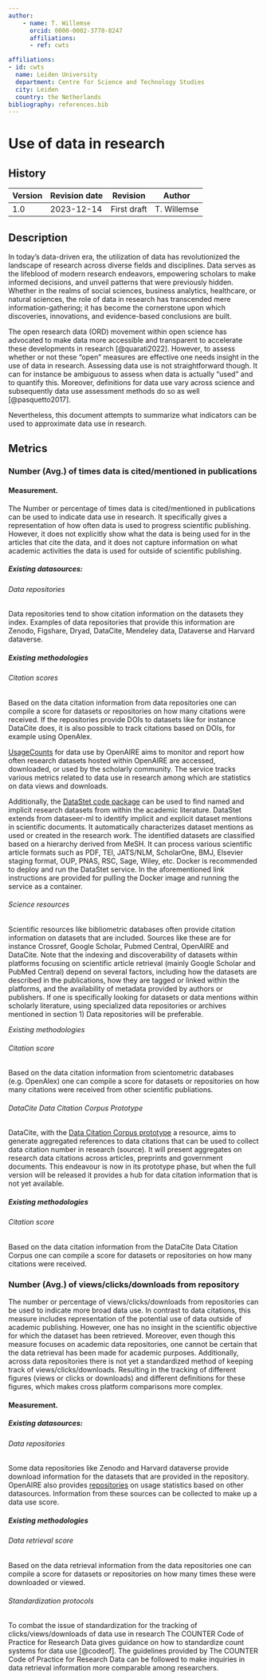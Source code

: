 ```yaml
---
author:
    - name: T. Willemse
      orcid: 0000-0002-3778-8247
      affiliations:
      - ref: cwts

affiliations:
- id: cwts
  name: Leiden University
  department: Centre for Science and Technology Studies
  city: Leiden
  country: the Netherlands
bibliography: references.bib
---
```


# Use of data in research {#use-of-data-in-research .unnumbered}

<div>

## History

| Version | Revision date | Revision    | Author      |
|---------|---------------|-------------|-------------|
| 1.0     | 2023-12-14    | First draft | T. Willemse |

</div>

## Description

In today's data-driven era, the utilization of data has revolutionized the landscape of research across diverse fields and disciplines. Data serves as the lifeblood of modern research endeavors, empowering scholars to make informed decisions, and unveil patterns that were previously hidden. Whether in the realms of social sciences, business analytics, healthcare, or natural sciences, the role of data in research has transcended mere information-gathering; it has become the cornerstone upon which discoveries, innovations, and evidence-based conclusions are built.

The open research data (ORD) movement within open science has advocated to make data more accessible and transparent to accelerate these developments in research [@quarati2022]. However, to assess whether or not these “open” measures are effective one needs insight in the use of data in research. Assessing data use is not straightforward though. It can for instance be ambiguous to assess when data is actually “used” and to quantify this. Moreover, definitions for data use vary across science and subsequently data use assessment methods do so as well [@pasquetto2017].

Nevertheless, this document attempts to summarize what indicators can be used to approximate data use in research.

## Metrics

### Number (Avg.) of times data is cited/mentioned in publications

#### Measurement.

The Number or percentage of times data is cited/mentioned in publications can be used to indicate data use in research. It specifically gives a representation of how often data is used to progress scientific publishing. However, it does not explicitly show what the data is being used for in the articles that cite the data, and it does not capture information on what academic activities the data is used for outside of scientific publishing.

##### *Existing datasources:*

###### Data repositories

Data repositories tend to show citation information on the datasets they index. Examples of data repositories that provide this information are Zenodo, Figshare, Dryad, DataCite, Mendeley data, Dataverse and Harvard dataverse.

##### *Existing methodologies*

###### Citation scores

Based on the data citation information from data repositories one can compile a score for datasets or repositories on how many citations were received. If the repositories provide DOIs to datasets like for instance DataCite does, it is also possible to track citations based on DOIs, for example using OpenAlex.

[UsageCounts](https://usagecounts.openaire.eu/about) for data use by OpenAIRE aims to monitor and report how often research datasets hosted within OpenAIRE are accessed, downloaded, or used by the scholarly community. The service tracks various metrics related to data use in research among which are statistics on data views and downloads.

Additionally, the [DataStet code package](https://github.com/kermitt2/datastet) can be used to find named and implicit research datasets from within the academic literature. DataStet extends from dataseer-ml to identify implicit and explicit dataset mentions in scientific documents. It automatically characterizes dataset mentions as used or created in the research work. The identified datasets are classified based on a hierarchy derived from MeSH. It can process various scientific article formats such as PDF, TEI, JATS/NLM, ScholarOne, BMJ, Elsevier staging format, OUP, PNAS, RSC, Sage, Wiley, etc. Docker is recommended to deploy and run the DataStet service. In the aforementioned link instructions are provided for pulling the Docker image and running the service as a container.

###### Science resources

Scientific resources like bibliometric databases often provide citation information on datasets that are included. Sources like these are for instance Crossref, Google Scholar, Pubmed Central, OpenAIRE and DataCite. Note that the indexing and discoverability of datasets within platforms focusing on scientific article retrieval (mainly Google Scholar and PubMed Central) depend on several factors, including how the datasets are described in the publications, how they are tagged or linked within the platforms, and the availability of metadata provided by authors or publishers. If one is specifically looking for datasets or data mentions within scholarly literature, using specialized data repositories or archives mentioned in section 1) Data repositories will be preferable.

*Existing methodologies*

###### Citation score

Based on the data citation information from scientometric databases (e.g. OpenAlex) one can compile a score for datasets or repositories on how many citations were received from other scientific publiations.

###### DataCite Data Citation Corpus Prototype

DataCite, with the [Data Citation Corpus prototype](https://makedatacount.org/data-citation/#prototype) a resource, aims to generate aggregated references to data citations that can be used to collect data citation number in research (source). It will present aggregates on research data citations across articles, preprints and government documents. This endeavour is now in its prototype phase, but when the full version will be released it provides a hub for data citation information that is not yet available.

##### *Existing methodologies*

###### Citation score

Based on the data citation information from the DataCite Data Citation Corpus one can compile a score for datasets or repositories on how many citations were received.

### Number (Avg.) of views/clicks/downloads from repository

The number or percentage of views/clicks/downloads from repositories can be used to indicate more broad data use. In contrast to data citations, this measure includes representation of the potential use of data outside of academic publishing. However, one has no insight in the scientific objective for which the dataset has been retrieved. Moreover, even though this measure focuses on academic data repositories, one cannot be certain that the data retrieval has been made for academic purposes. Additionally, across data repositories there is not yet a standardized method of keeping track of views/clicks/downloads. Resulting in the tracking of different figures (views or clicks or downloads) and different definitions for these figures, which makes cross platform comparisons more complex.

#### Measurement.

##### *Existing datasources:*

###### Data repositories

Some data repositories like Zenodo and Harvard dataverse provide download information for the datasets that are provided in the repository. OpenAIRE also provides [repositories](https://usagecounts.openaire.eu/) on usage statistics based on other datasources. Information from these sources can be collected to make up a data use score.

##### *Existing methodologies*

###### Data retrieval score

Based on the data retrieval information from the data repositories one can compile a score for datasets or repositories on how many times these were downloaded or viewed.

###### Standardization protocols

To combat the issue of standardization for the tracking of clicks/views/downloads of data use in research The COUNTER Code of Practice for Research Data gives guidance on how to standardize count systems for data use [@codeof]. The guidelines provided by The COUNTER Code of Practice for Research Data can be followed to make inquiries in data retrieval information more comparable among researchers.